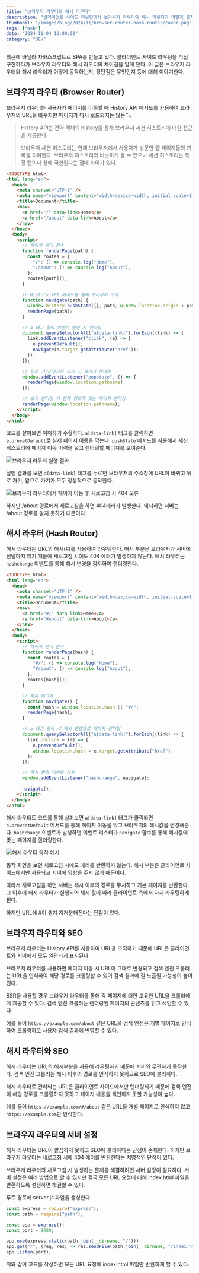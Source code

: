 ```yaml
---
title: "브라우저 라우터와 해시 라우터"
description: "클라이언트 사이드 라우팅에서 브라우저 라우터와 해시 라우터가 어떻게 동작하는지 살펴본다."
thumbnail: "/images/blog/2024/11/browser-router-hash-router/cover.png"
tags: ["Web"]
date: "2024-11-04 10:00:00"
category: "DEV"
---
```


최근에 바닐라 자바스크립트로 SPA를 만들고 있다.
클라이언트 사이드 라우팅을 직접 구현하다가 브라우저 라우터와 해시 라우터의 차이점을 알게 됐다.
이 글은 브라우저 라우터와 해시 라우터가 어떻게 동작하는지, 장단점은 무엇인지 등에 대해 이야기한다.

## 브라우저 라우터 (Browser Router)

브라우저 라우터는 사용자가 페이지를 이동할 때 History API 메서드를 사용하여 브라우저의 URL을 바꾸지만 페이지가 다시 로드되지는 않는다.

> History API는 전역 객체의 history를 통해 브라우저 세션 히스토리에 대한 접근을 제공한다.
>
> 브라우저 세션 히스토리는 현재 브라우저에서 사용자가 방문한 웹 페이지들의 기록을 의미한다.
> 브라우저 히스토리와 비슷하게 볼 수 있으나 세션 히스토리는 특정 탭이나 창에 국한된다는 점에 차이가 있다.

```html
<!DOCTYPE html>
<html lang="en">
  <head>
    <meta charset="UTF-8" />
    <meta name="viewport" content="width=device-width, initial-scale=1.0" />
    <title>Document</title>
    <nav>
      <a href="/" data-link>Home</a>
      <a href="/about" data-link>About</a>
    </nav>
  </head>
  <body>
    <script>
      // 페이지 렌더 함수
      function renderPage(path) {
        const routes = {
          "/": () => console.log("Home"),
          "/about": () => console.log("About"),
        };
        routes[path]();
      }

      // History API 메서드를 통해 브라우저 조작
      function navigate(path) {
        window.history.pushState({}, path, window.location.origin + path);
        renderPage(path);
      }

      // a 태그 클릭 이벤트 발생 시 렌더링
      document.querySelectorAll("a[data-link]").forEach((link) => {
        link.addEventListener("click", (e) => {
          e.preventDefault();
          navigate(e.target.getAttribute("href"));
        });
      });

      // 뒤로 가기/앞으로 가기 시 페이지 렌더링
      window.addEventListener("popstate", () => {
        renderPage(window.location.pathname);
      });

      // 초기 렌더링 시 현재 경로에 맞는 페이지 렌더링
      renderPage(window.location.pathname);
    </script>
  </body>
</html>
```

코드를 살펴보면 이해하기 수월하다.
`a[data-link]` 태그를 클릭하면 `e.prevetDefault`로 실제 페이지 이동을 막는다.
`pushState` 메서드를 사용해서 세션 히스토리에 페이지 이동 이력을 넣고 렌더링할 페이지를 보여준다.

![브라우저 라우터 실행 결과](/images/blog/2024/11/browser-router-hash-router/1.gif)

실행 결과를 보면 `a[data-link]` 태그를 누르면 브라우저의 주소창에 URL이 바뀌고 뒤로 가기, 앞으로 가기가 모두 정상적으로 동작한다.

![브라우저 라우터에서 페이지 이동 후 새로고침 시 404 오류](/images/blog/2024/11/browser-router-hash-router/2.png)

하지만 /about 경로에서 새로고침을 하면 404에러가 발생한다.
왜냐하면 서버는 /about 경로를 알지 못하기 때문이다.

## 해시 라우터 (Hash Router)

해시 라우터는 URL의 해시(#)를 사용하여 라우팅한다.
해시 부분은 브라우저가 서버에 전달하지 않기 때문에 새로고침 시에도 404 에러가 발생하지 않는다.
해시 라우터는 `hashchange` 이벤트를 통해 해시 변경을 감지하여 렌더링한다.

```html
<!DOCTYPE html>
<html lang="en">
  <head>
    <meta charset="UTF-8" />
    <meta name="viewport" content="width=device-width, initial-scale=1.0" />
    <title>Document</title>
    <nav>
      <a href="#/" data-link>Home</a>
      <a href="#about" data-link>About</a>
    </nav>
  </head>
  <body>
    <script>
      // 페이지 렌더 함수
      function renderPage(hash) {
        const routes = {
          "#/": () => console.log("Home"),
          "#about": () => console.log("About"),
        };
        routes[hash]();
      }

      // 해시 태그에
      function navigate() {
        const hash = window.location.hash || "#/";
        renderPage(hash);
      }

      // a 태그 클릭 시 해시 변경으로 페이지 렌더링
      document.querySelectorAll("a[data-link]").forEach((link) => {
        link.onclick = (e) => {
          e.preventDefault();
          window.location.hash = e.target.getAttribute("href");
        };
      });

      // 해시 변경 이벤트 감지
      window.addEventListener("hashchange", navigate);

      navigate();
    </script>
  </body>
</html>
```

해시 라우터도 코드를 통해 살펴보면 `a[data-link]` 태그가 클릭되면 `e.preventDefault` 메서드를 통해 페이지 이동을 막고 브라우저의 해시값을 변경해준다.
`hashchange` 이벤트가 발생하면 이벤트 리스터가 `navigate` 함수를 통해 해시값에 맞는 페이지를 렌더링한다.

![해시 라우터 동작 예시](/images/blog/2024/11/browser-router-hash-router/3.gif)

동작 화면을 보면 새로고침 시에도 에러를 반환하지 않는다.
해시 부분은 클라이언트 사이드에서만 사용되고 서버에 영향을 주지 않기 때문이다.

따라서 새로고침을 하면 서버는 해시 이후의 경로를 무시하고 기본 페이지를 반환한다.
그 이후에 해시 라우터가 실행되어 해시 값에 따라 클라이언트 측에서 다시 라우팅하게 된다.

하지만 URL에 #이 생겨 지저분해진다는 단점이 있다.

## 브라우저 라우터와 SEO

브라우저 라우터는 History API를 사용하여 URL을 조작하기 때문에 URL은 클라이언트와 서버에서 모두 일관되게 표시된다.

브라우저 라우터를 사용하면 페이지 이동 시 URL이 그대로 변경되고 검색 엔진 크롤러는 URL을 인식하여 해당 경로를 크롤링할 수 있어 검색 결과에 잘 노출될 가능성이 높아진다.

SSR을 사용할 경우 브라우저 라우터를 통해 각 페이지에 대한 고유한 URL을 크롤러에게 제공할 수 있다. 검색 엔진 크롤러는 렌더링된 페이지의 콘텐츠를 읽고 색인할 수 있다.

예를 들어 `https://example.com/about` 같은 URL을 검색 엔진은 개별 페이지로 인식하여 크롤링하고 사용자 검색 결과에 반영할 수 있다.

## 해시 라우터와 SEO

해시 라우터는 URL의 해시부분을 사용해 라우팅하기 때문에 서버와 무관하게 동작한다.
검색 엔진 크롤러는 해시 이후의 경로를 인식하지 못하므로 SEO에 불리하다.

해시 라우터로 관리되는 URL은 클라이언트 사이드에서만 렌더링되기 때문에 검색 엔진이 해당 경로를 크롤링하지 못하고 페이지 내용을 색인하지 못할 가능성이 높다.

예를 들어 `https://example.com/#/about` 같은 URL을 개별 페이지로 인식하지 않고 `https://example.com`만 인식한다.

## 브라우저 라우터의 서버 설정

해시 라우터는 URL이 깔끔하지 못하고 SEO에 불리하다는 단점이 존재한다.
하지만 브라우저 라우터는 새로고침 시에 404 에러를 반환한다는 치명적인 단점이 있다.

브라우저 라우터의 새로고침 시 발생하는 문제를 해결하려면 서버 설정이 필요하다.
서버 설정은 여러 방법으로 할 수 있지만 결국 모든 URL 요청에 대해 index.html 파일을 반환하도록 설정하면 해결할 수 있다.

루트 경로에 server.js 파일을 생성한다.

```js
const express = require("express");
const path = require("path");

const app = express();
const port = 8080;

app.use(express.static(path.join(__dirname, "/")));
app.get("*", (req, res) => res.sendFile(path.join(__dirname, "/index.html")));
app.listen(port);
```

위와 같이 코드를 작성하면 모든 URL 요청에 index.html 파일만 반환하게 할 수 있다.
